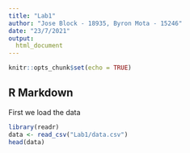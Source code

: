 ```yaml
---
title: "Lab1"
author: "Jose Block - 18935, Byron Mota - 15246" 
date: "23/7/2021"
output:
  html_document
---
```


```r
knitr::opts_chunk$set(echo = TRUE)
```

## R Markdown

First we load the data
```r
library(readr)
data <- read_csv("Lab1/data.csv")
head(data)
```


